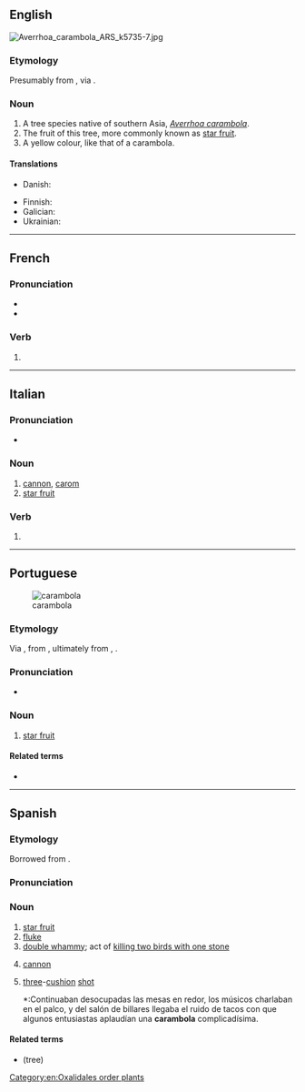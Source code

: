 ==English==
[[File:Averrhoa carambola ARS k5735-7.jpg|thumb]]
{{wikipedia}}
{{wikispecies|Averrhoa carambola}}

===Etymology===
Presumably from {{der|en|mr|करंबळ}}, via {{bor|en|pt|-}}.

===Noun===
{{en-noun}}

# A tree species native of southern Asia, ''[[Averrhoa carambola]]''.
# The fruit of this tree, more commonly known as [[star fruit]].
# A yellow colour, like that of a carambola.
#: {{color panel|F1D557}}

====Translations====
{{trans-top|tree}}
* Danish: {{t-needed|da}}
{{trans-mid}}
* Finnish: {{t+|fi|karambola}}
* Galician: {{t+|gl|caramboleira|f}}
* Ukrainian: {{t|uk|карамбо́ла|f}}
{{trans-bottom}}

{{trans-see|fruit|star fruit}}

[[Category:en:Oxalidales order plants]]

----

==French==

===Pronunciation===
* {{fr-IPA|pos=v}}
* {{homophones|fr|carambolas|carambolât}}

===Verb===
{{head|fr|verb form}}

# {{inflection of|fr|caramboler||3|s|phis}}

----

==Italian==

===Pronunciation===
* {{it-IPA|caràmbola}}

===Noun===
{{it-noun|f}}

# [[cannon]], [[carom]] {{gloss|in snooker etc}}
# [[star fruit]]

===Verb===
{{head|it|verb form}}

# {{inflection of|it|carambolare||3|s|pres|indc|;|2|s|impr}}

----

==Portuguese==
[[Image:Averrhoa carambola2.jpg|thumb|carambola]]

===Etymology===
Via {{etyl|ms|pt}} {{m|ms|karambal}}, from {{etyl|mr|pt}} {{m|mr|करंबळ}}, ultimately from {{etyl|sa|pt}} {{m|sa|कर्मार|tr=karmā́ra}}, {{m|sa|कर्मरङ्ग|tr=karmaranga}}.

===Pronunciation===
* {{a|Brazil}} {{IPA|pt|/ka.ɾɐ̃.ˈbɔ.la/}}

===Noun===
{{pt-noun|f|s}}

# [[star fruit]] {{gloss|fruit}}

====Related terms====
* {{l|pt|caramboleira}}

{{topics|pt|Fruits}}

----

==Spanish==

===Etymology===
Borrowed from {{bor|es|pt|carambola}}.

===Pronunciation===
{{es-IPA}}

===Noun===
{{es-noun|f}}

# [[star fruit]] {{gloss|fruit}}
# [[fluke]]
# [[double whammy]]; act of [[kill two birds with one stone|killing two birds with one stone]]
# {{lb|es|snooker|pool|billiards}} [[cannon]]
# {{lb|es|snooker|pool|billiards}} [[three]]-[[cushion]] [[shot]]
#*:Continuaban desocupadas las mesas en redor, los músicos charlaban en el palco, y del salón de billares llegaba el ruido de tacos con que algunos entusiastas aplaudían una '''carambola''' complicadísima.

====Related terms====
* {{m|es|carambolo}} (tree)

{{C|es|Fruits}}
